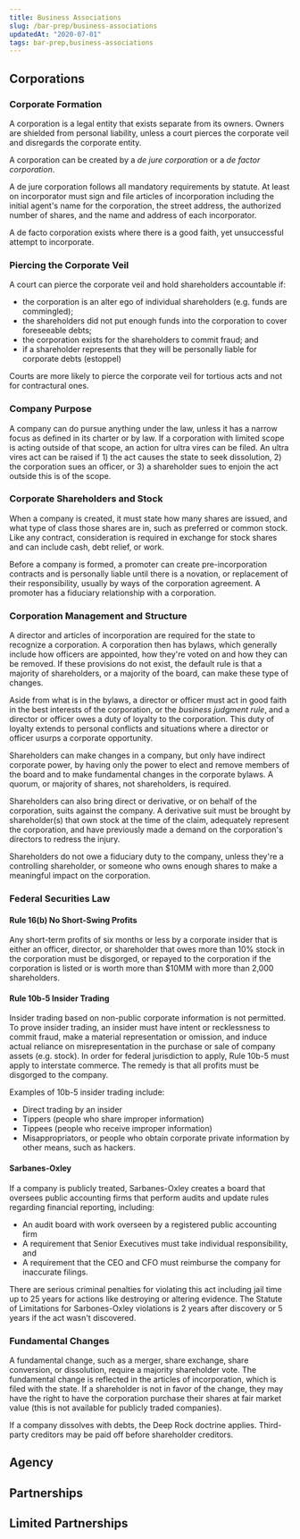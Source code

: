 ```yaml
---
title: Business Associations
slug: /bar-prep/business-associations
updatedAt: "2020-07-01"
tags: bar-prep,business-associations
---
```


## Corporations

### Corporate Formation

A corporation is a legal entity that exists separate from its owners. Owners
are shielded from personal liability, unless a court pierces the corporate
veil and disregards the corporate entity.

A corporation can be created by a *de jure corporation* or a *de factor
corporation*.

A de jure corporation follows all mandatory requirements by statute. At least
on incorporator must sign and file articles of incorporation including the
initial agent's name for the corporation, the street address, the authorized
number of shares, and the name and address of each incorporator.

A de facto corporation exists where there is a good faith, yet unsuccessful
attempt to incorporate.

### Piercing the Corporate Veil

A court can pierce the corporate veil and hold shareholders accountable if:

* the corporation is an alter ego of individual shareholders (e.g. funds are
  commingled);
* the shareholders did not put enough funds into the corporation to cover
  foreseeable debts;
* the corporation exists for the shareholders to commit fraud; and
* if a shareholder represents that they will be personally liable for corporate
  debts (estoppel)

Courts are more likely to pierce the corporate veil for tortious acts and not
for contractural ones.

### Company Purpose

A company can do pursue anything under the law, unless it has a narrow focus as
defined in its charter or by law. If a corporation with limited scope is acting
outside of that scope, an action for ultra vires can be filed. An ultra vires
act can be raised if 1) the act causes the state to seek dissolution, 2) the
corporation sues an officer, or 3) a shareholder sues to enjoin the act
outside this is of the scope.

### Corporate Shareholders and Stock

When a company is created, it must state how many shares are issued, and what
type of class those shares are in, such as preferred or common stock. Like any
contract, consideration is required in exchange for stock shares and can include
cash, debt relief, or work.

Before a company is formed, a promoter  can create pre-incorporation contracts
and is personally liable until there is a novation, or replacement of their
responsibility, usually by ways of the corporation agreement. A promoter has a
fiduciary relationship with a corporation.

### Corporation Management and Structure

A director and articles of incorporation are required for the state to recognize
a corporation. A corporation then has bylaws, which generally include how
officers are appointed, how they're voted on and how they can be removed. If
these provisions do not exist, the default rule is that a majority of
shareholders, or a majority of the board, can make these type of changes.

Aside from what is in the bylaws, a director or officer must act in good
faith in the best interests of the corporation, or the *business judgment
rule*, and a director or officer owes a duty of loyalty to the corporation. This
duty of loyalty extends to personal conflicts and situations where a director or
officer usurps a corporate opportunity.

Shareholders can make changes in a company, but only have indirect corporate
power, by having only the power to elect and remove members of the board and to
make fundamental changes in the corporate bylaws. A quorum, or majority of
shares, not shareholders, is required.

Shareholders can also bring direct or derivative, or on behalf of the
corporation, suits against the company. A derivative suit must be brought by
shareholder(s) that own stock at the time of the claim, adequately represent the
corporation, and have previously made a demand on the corporation's directors
to redress the injury.

Shareholders do not owe a fiduciary duty to the company, unless they're a
controlling shareholder, or someone who owns enough shares to make a meaningful
impact on the corporation.

### Federal Securities Law

#### Rule 16(b) No Short-Swing Profits

Any short-term profits of six months or less by a corporate insider that is
either an officer, director, or shareholder that owes more than 10% stock in the
corporation must be disgorged, or repayed to the corporation if the
corporation is listed or is worth more than $10MM with more than 2,000
shareholders.

#### Rule 10b-5 Insider Trading

Insider trading based on non-public corporate information is not permitted. To
prove insider trading, an insider must have intent or recklessness to commit
fraud, make a material representation or omission, and induce actual reliance on
misrepresentation in the purchase or sale of company assets (e.g. stock). In
order for federal jurisdiction to apply, Rule 10b-5 must apply to interstate
commerce. The remedy is that all profits must be disgorged to the company.

Examples of 10b-5 insider trading include:

* Direct trading by an insider
* Tippers (people who share improper information)
* Tippees (people who receive improper information)
* Misappropriators, or people who obtain corporate private information by
  other means, such as hackers.

#### Sarbanes-Oxley

If a company is publicly treated, Sarbanes-Oxley creates a board that oversees
public accounting firms that perform audits and update rules regarding financial
reporting, including:

* An audit board with work overseen by a registered public accounting firm
* A requirement that Senior Executives must take individual responsibility, and
* A requirement that the CEO and CFO must reimburse the company for inaccurate
  filings.

There are serious criminal penalties for violating this act including jail time
up to 25 years for actions like destroying or altering evidence. The Statute of
Limitations for Sarbones-Oxley violations is 2 years after discovery or 5 years
if the act wasn't discovered.

### Fundamental Changes

A fundamental change, such as a merger, share exchange, share conversion, or
dissolution, require a majority shareholder vote. The fundamental change is
reflected in the articles of incorporation, which is filed with the state. If a
shareholder is not in favor of the change, they may have the right to have the
corporation purchase their shares at fair market value (this is not available
for publicly traded companies).

If a company dissolves with debts, the Deep Rock doctrine applies. Third-party
creditors may be paid off before shareholder creditors.

## Agency


## Partnerships

## Limited Partnerships
